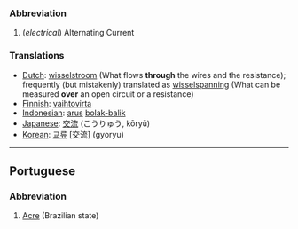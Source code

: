 ===Abbreviation===
#(''electrical'') Alternating Current
===Translations===
*[[Dutch]]: [[wisselstroom]] (What flows '''through''' the wires and the resistance); frequently (but mistakenly) translated as [[wisselspanning]] (What can be measured '''over''' an open circuit or a resistance)
*[[Finnish]]: [[vaihtovirta]]
*[[Indonesian]]: [[arus]] [[bolak-balik]]
*[[Japanese]]: [[交流]] (こうりゅう, kōryū)
*[[Korean]]: [[교류]] [交流] (gyoryu)
----
==Portuguese==
===Abbreviation===
#[[Acre]] (Brazilian state)